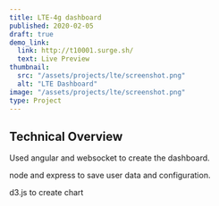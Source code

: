 ```yaml
---
title: LTE-4g dashboard
published: 2020-02-05
draft: true
demo_link:
  link: http://t10001.surge.sh/
  text: Live Preview
thumbnail:
  src: "/assets/projects/lte/screenshot.png"
  alt: "LTE Dashboard"
image: "/assets/projects/lte/screenshot.png"
type: Project
---
```


## Technical Overview

Used angular and websocket to create the dashboard.

node and express to save user data and configuration.

d3.js to create chart

